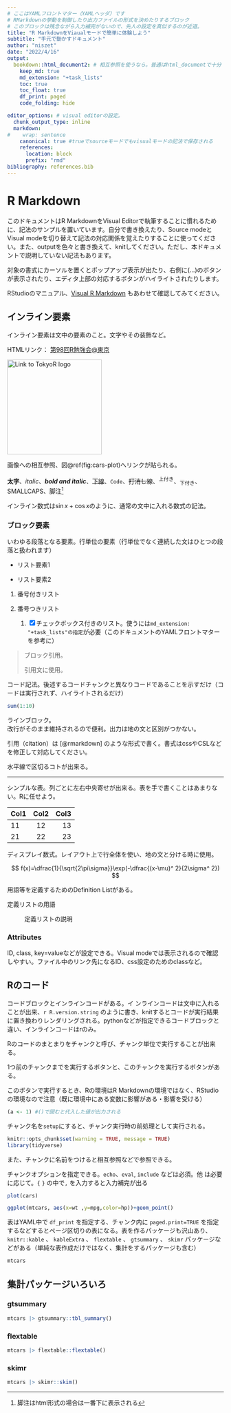 ```yaml
---
# ここはYAMLフロントマター（YAMLヘッダ）です
# RMarkdownの挙動を制御したり出力ファイルの形式を決めたりするブロック
# このブロックは残念ながら入力補完がないので、先人の設定を真似するのが近道。
title: "R MarkdownをViaualモードで簡単に体験しよう"
subtitle: "手元で動かすドキュメント"
author: "niszet"
date: "2022/4/16"
output: 
  bookdown::html_document2: # 相互参照を使うなら。普通はhtml_documentで十分
    keep_md: true
    md_extension: "+task_lists"
    toc: true
    toc_float: true
    df_print: paged
    code_folding: hide

editor_options: # visual editorの設定。
  chunk_output_type: inline
  markdown:
#    wrap: sentence
    canonical: true #trueでsourceモードでもvisualモードの記法で保存される
    references: 
      location: block
      prefix: "rmd"
bibliography: references.bib
---
```


# R Markdown {#r-markdown}

このドキュメントはR MarkdownをVisual Editorで執筆することに慣れるために、記法のサンプルを置いています。自分で書き換えたり、Source modeとVisual modeを切り替えて記法の対応関係を覚えたりすることに使ってください。また、outputを色々と書き換えて、knitしてください。ただし、本ドキュメントで説明していない記法もあります。

対象の書式にカーソルを置くとポップアップ表示が出たり、右側に(...)のボタンが表示されたり、エディタ上部の対応するボタンがハイライトされたりします。

RStudioのマニュアル、[Visual R Markdown](https://rstudio.github.io/visual-markdown-editing/) もあわせて確認してみてください。

## インライン要素 {#inline_element}

インライン要素は文中の要素のこと。文字やその装飾など。

HTMLリンク： [第98回R勉強会\@東京](https://tokyor.connpass.com/event/244200/ "TokyoR"){#connpass_tokyor98}

[![Link to TokyoR logo](https://connpass-tokyo.s3.amazonaws.com/thumbs/15/90/15907cf7459bda5fc33c06b8a878dfa1.png){#tokyor_logo .tokyor_logo width="220"}](https://connpass-tokyo.s3.amazonaws.com/thumbs/15/90/15907cf7459bda5fc33c06b8a878dfa1.png)

画像への相互参照、図\@ref(fig:cars-plot)へリンクが貼られる。

**太字**、*italic*、***bold and italic***、[下線]{.underline}、`Code`、~~打消し線~~、^上付き^、~下付き~、[SMALLCAPS]{.smallcaps}、脚注[^rmd1]

[^rmd1]: 脚注はhtml形式の場合は一番下に表示される

インライン数式は$\sin x +\cos x$のように、通常の文中に入れる数式の記法。

### ブロック要素 {#block_element}

いわゆる段落となる要素。行単位の要素（行単位でなく連続した文はひとつの段落と扱われます）

-   リスト要素1

-   リスト要素2

1.  番号付きリスト

2.  番号つきリスト

    1.  [x] チェックボックス付きのリスト。使うには`md_extension: "+task_lists"の指定`が必要（このドキュメントのYAMLフロントマターを参考に）

> ブロック引用。
>
> 引用文に使用。

コード記法。後述するコードチャンクと異なりコードであることを示すだけ（コードは実行されず、ハイライトされるだけ）

``` r
sum(1:10)
```

| ラインブロック。
| 改行がそのまま維持されるので便利。出力は地の文と区別がつかない。

引用（citation）は [@rmarkdown] のような形式で書く。書式はcssやCSLなどを修正して対応してください。

水平線で区切るコトが出来る。

------------------------------------------------------------------------

シンプルな表。列ごとに左右中央寄せが出来る。表を手で書くことはあまりない。Rに任せよう。

| Col1 | Col2 | Col3 |
|:-----|:----:|-----:|
| 11   |  12  |   13 |
| 21   |  22  |   23 |

ディスプレイ数式。レイアウト上で行全体を使い、地の文と分ける時に使用。

$$
f(x)=\dfrac{1}{\sqrt{2\pi\sigma}}\exp(-\dfrac{(x-\mu)^ 2}{2\sigma^ 2})
$$

用語等を定義するためのDefinition Listがある。

定義リストの用語

:   定義リストの説明

### Attributes {#attributes .attribute attr="bute" style="attribute"}

ID, class, key=valueなどが設定できる。Visual modeでは表示されるので確認しやすい。ファイル中のリンク先になるID、css設定のためのclassなど。

## Rのコード

コードブロックとインラインコードがある。イ ンラインコードは文中に入れることが出来、`r R.version.string` のように書き、knitするとコードが実行結果に置き換わりレンダリングされる。pythonなどが指定できるコードブロックと違い、インラインコードはrのみ。

Rのコードのまとまりをチャンクと呼び、チャンク単位で実行することが出来る。

1つ前のチャンクまでを実行するボタンと、このチャンクを実行するボタンがある。

このボタンで実行するとき、Rの環境はR Markdownの環境ではなく、RStudioの環境なので注意（既に環境中にある変数に影響がある・影響を受ける）

```r
(a <- 1) #()で囲むと代入した値が出力される
```

チャンク名を`setup`にすると、チャンク実行時の前処理として実行される。

```r
knitr::opts_chunk$set(warning = TRUE, message = TRUE)
library(tidyverse)
```

また、チャンクに名前をつけると相互参照などで参照できる。

チャンクオプションを指定できる。`echo`、`eval`, `include` などは必須。他 は必要に応じて。`{` `}` の中で`,` を入力すると入力補完が出る

```r
plot(cars)
```

```r
ggplot(mtcars, aes(x=wt ,y=mpg,color=hp))+geom_point()
```

表はYAML中で `df_print` を指定する、チャンク内に `paged.print=TRUE` を指定するなどするとページ区切りの表になる。表を作るパッケージも沢山あり、 `knitr::kable` 、 `kableExtra` 、 `flextable` 、 `gtsummary` 、 `skimr` パッケージなどがある（単純な表作成だけではなく、集計をするパッケージも含む）

```r
mtcars
```

## 集計パッケージいろいろ {.tabset}

### gtsummary

```r
mtcars |> gtsummary::tbl_summary()
```

### flextable

```r
mtcars |> flextable::flextable()
```

### skimr

```r
mtcars |> skimr::skim()
```
